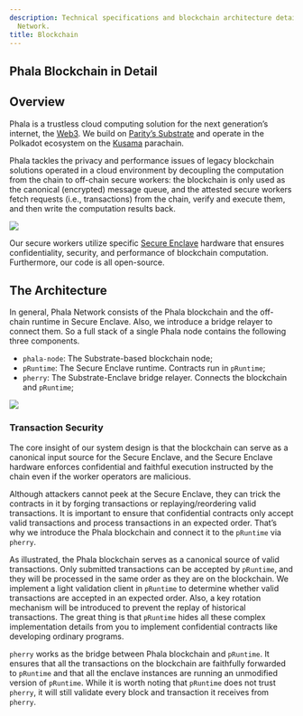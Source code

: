 ```yaml
---
description: Technical specifications and blockchain architecture details for Phala
  Network.
title: Blockchain
---
```



## Phala Blockchain in Detail

## Overview <a href="#overview" id="overview"></a>

Phala is a trustless cloud computing solution for the next generation’s internet, the [Web3](https://web3.foundation/). We build on [Parity’s Substrate](https://www.parity.io/technologies/substrate/) and operate in the Polkadot ecosystem on the [Kusama](https://kusama.network/) parachain.

Phala tackles the privacy and performance issues of legacy blockchain solutions operated in a cloud environment by decoupling the computation from the chain to off-chain secure workers: the blockchain is only used as the canonical (encrypted) message queue, and the attested secure workers fetch requests (i.e., transactions) from the chain, verify and execute them, and then write the computation results back.

<Frame>
    <img src="/images/phala-design (1).png" />
</Frame>

Our secure workers utilize specific [Secure Enclave](https://en.wikipedia.org/wiki/Trusted\_execution\_environment) hardware that ensures confidentiality, security, and performance of blockchain computation. Furthermore, our code is all open-source.

## The Architecture <a href="#the-architecture" id="the-architecture"></a>

In general, Phala Network consists of the Phala blockchain and the off-chain runtime in Secure Enclave. Also, we introduce a bridge relayer to connect them. So a full stack of a single Phala node contains the following three components.

* `phala-node`: The Substrate-based blockchain node;
* `pRuntime`: The Secure Enclave runtime. Contracts run in `pRuntime`;
* `pherry`: The Substrate-Enclave bridge relayer. Connects the blockchain and `pRuntime`;

<Frame>
    <img src="/images/node-detail.png" />
</Frame>

### Transaction Security <a href="#transaction-security" id="transaction-security"></a>

The core insight of our system design is that the blockchain can serve as a canonical input source for the Secure Enclave, and the Secure Enclave hardware enforces confidential and faithful execution instructed by the chain even if the worker operators are malicious.

Although attackers cannot peek at the Secure Enclave, they can trick the contracts in it by forging transactions or replaying/reordering valid transactions. It is important to ensure that confidential contracts only accept valid transactions and process transactions in an expected order. That’s why we introduce the Phala blockchain and connect it to the `pRuntime` via `pherry`.

As illustrated, the Phala blockchain serves as a canonical source of valid transactions. Only submitted transactions can be accepted by `pRuntime`, and they will be processed in the same order as they are on the blockchain. We implement a light validation client in `pRuntime` to determine whether valid transactions are accepted in an expected order. Also, a key rotation mechanism will be introduced to prevent the replay of historical transactions. The great thing is that `pRuntime` hides all these complex implementation details from you to implement confidential contracts like developing ordinary programs.

`pherry` works as the bridge between Phala blockchain and `pRuntime`. It ensures that all the transactions on the blockchain are faithfully forwarded to `pRuntime` and that all the enclave instances are running an unmodified version of `pRuntime`. While it is worth noting that `pRuntime` does not trust `pherry`, it will still validate every block and transaction it receives from `pherry`.
